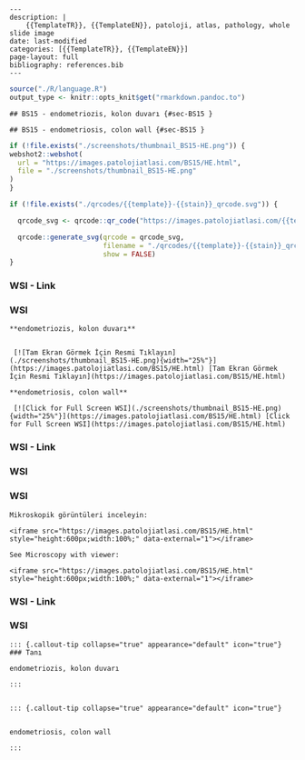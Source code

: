 

```comment
---
description: |
    {{TemplateTR}}, {{TemplateEN}}, patoloji, atlas, pathology, whole slide image
date: last-modified
categories: [{{TemplateTR}}, {{TemplateEN}}]
page-layout: full
bibliography: references.bib
---
```





```r
source("./R/language.R")
output_type <- knitr::opts_knit$get("rmarkdown.pandoc.to")
```


```asis
## BS15 - endometriozis, kolon duvarı {#sec-BS15 }
```


```asis
## BS15 - endometriosis, colon wall {#sec-BS15 }
```






```r
if (!file.exists("./screenshots/thumbnail_BS15-HE.png")) {
webshot2::webshot(
  url = "https://images.patolojiatlasi.com/BS15/HE.html",
  file = "./screenshots/thumbnail_BS15-HE.png"
)
}
```




```r
if (!file.exists("./qrcodes/{{template}}-{{stain}}_qrcode.svg")) {

  qrcode_svg <- qrcode::qr_code("https://images.patolojiatlasi.com/{{template}}/{{stain}}.html")

  qrcode::generate_svg(qrcode = qrcode_svg,
                       filename = "./qrcodes/{{template}}-{{stain}}_qrcode.svg",
                       show = FALSE)
}
```




 















::::: panel-tabset


### WSI - Link



:::: {.content-hidden when-format="pdf"}





::::





:::: {.content-visible when-format="pdf"}






::::




:::: {.content-hidden when-format="pdf"}





::::





:::: {.content-visible when-format="pdf"}






::::


### WSI




:::::






```asis

**endometriozis, kolon duvarı**


 [![Tam Ekran Görmek İçin Resmi Tıklayın](./screenshots/thumbnail_BS15-HE.png){width="25%"}](https://images.patolojiatlasi.com/BS15/HE.html) [Tam Ekran Görmek İçin Resmi Tıklayın](https://images.patolojiatlasi.com/BS15/HE.html)
```

```asis

**endometriosis, colon wall**

 [![Click for Full Screen WSI](./screenshots/thumbnail_BS15-HE.png){width="25%"}](https://images.patolojiatlasi.com/BS15/HE.html) [Click for Full Screen WSI](https://images.patolojiatlasi.com/BS15/HE.html)

```









::::: panel-tabset


### WSI - Link



:::: {.content-hidden when-format="pdf"}





::::





:::: {.content-visible when-format="pdf"}






::::




:::: {.content-hidden when-format="pdf"}





::::





:::: {.content-visible when-format="pdf"}






::::


### WSI




:::::







### WSI








```asis
Mikroskopik görüntüleri inceleyin:

<iframe src="https://images.patolojiatlasi.com/BS15/HE.html" style="height:600px;width:100%;" data-external="1"></iframe>

```





```asis

See Microscopy with viewer:

<iframe src="https://images.patolojiatlasi.com/BS15/HE.html" style="height:600px;width:100%;" data-external="1"></iframe>

```













::::: panel-tabset


### WSI - Link



:::: {.content-hidden when-format="pdf"}





::::





:::: {.content-visible when-format="pdf"}






::::




:::: {.content-hidden when-format="pdf"}





::::





:::: {.content-visible when-format="pdf"}






::::


### WSI




:::::






```asis


::: {.callout-tip collapse="true" appearance="default" icon="true"}
### Tanı

endometriozis, kolon duvarı

:::


```


```asis


::: {.callout-tip collapse="true" appearance="default" icon="true"}


endometriosis, colon wall

:::

```



















